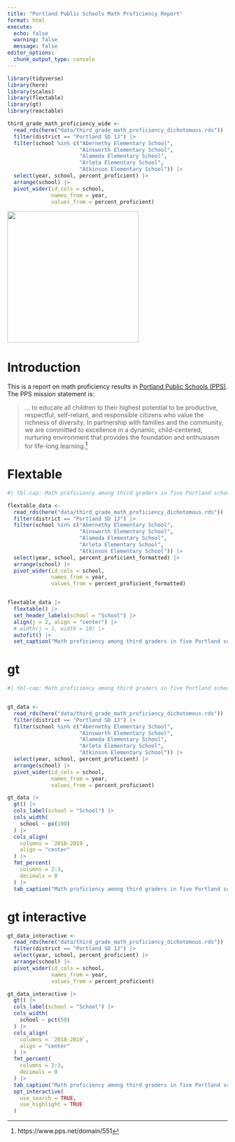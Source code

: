 ```yaml
---
title: "Portland Public Schools Math Proficiency Report"
format: html
execute: 
  echo: false
  warning: false
  message: false
editor_options: 
  chunk_output_type: console
---
```


```r
library(tidyverse)
library(here)
library(scales)
library(flextable)
library(gt)
library(reactable)
```


```r
third_grade_math_proficiency_wide <- 
  read_rds(here("data/third_grade_math_proficiency_dichotomous.rds")) |> 
  filter(district == "Portland SD 1J") |> 
  filter(school %in% c("Abernethy Elementary School",
                       "Ainsworth Elementary School",
                       "Alameda Elementary School",
                       "Arleta Elementary School",
                       "Atkinson Elementary School")) |> 
  select(year, school, percent_proficient) |> 
  arrange(school) |> 
  pivot_wider(id_cols = school,
              names_from = year,
              values_from = percent_proficient)
```

![](portland-public-schools-logo.svg){width=300px fig-align="left"}

# Introduction

This is a report on math proficiency results in [Portland Public Schools (PPS)](https://www.pps.net/domain/551). The PPS mission statement is:

> ... to educate all children to their highest potential to be productive, respectful, self-reliant, and responsible citizens who value the richness of diversity. In partnership with families and the community, we are committed to excellence in a dynamic, child-centered, nurturing environment that provides the foundation and enthusiasm for life-long learning.^[https://www.pps.net/domain/551]

# Flextable

```r
#| tbl-cap: Math proficiency among third graders in five Portland schools

flextable_data <- 
  read_rds(here("data/third_grade_math_proficiency_dichotomous.rds")) |> 
  filter(district == "Portland SD 1J") |> 
  filter(school %in% c("Abernethy Elementary School",
                       "Ainsworth Elementary School",
                       "Alameda Elementary School",
                       "Arleta Elementary School",
                       "Atkinson Elementary School")) |> 
  select(year, school, percent_proficient_formatted) |> 
  arrange(school) |> 
  pivot_wider(id_cols = school,
              names_from = year,
              values_from = percent_proficient_formatted)


flextable_data |> 
  flextable() |> 
  set_header_labels(school = "School") |> 
  align(j = 2, align = "center") |> 
  # width(j = 1, width = 10) |> 
  autofit() |> 
  set_caption("Math proficiency among third graders in five Portland schools")
```

# gt

```r
#| tbl-cap: Math proficiency among third graders in five Portland schools


gt_data <- 
  read_rds(here("data/third_grade_math_proficiency_dichotomous.rds")) |> 
  filter(district == "Portland SD 1J") |> 
  filter(school %in% c("Abernethy Elementary School",
                       "Ainsworth Elementary School",
                       "Alameda Elementary School",
                       "Arleta Elementary School",
                       "Atkinson Elementary School")) |> 
  select(year, school, percent_proficient) |> 
  arrange(school) |> 
  pivot_wider(id_cols = school,
              names_from = year,
              values_from = percent_proficient)

gt_data |> 
  gt() |> 
  cols_label(school = "School") |> 
  cols_width(
    school ~ px(100)
  ) |> 
  cols_align(
    columns = `2018-2019`,
    align = "center"
  ) |> 
  fmt_percent(
    columns = 2:3,
    decimals = 0
  ) |> 
  tab_caption("Math proficiency among third graders in five Portland schools")
```

# gt interactive

```r
gt_data_interactive <- 
  read_rds(here("data/third_grade_math_proficiency_dichotomous.rds")) |> 
  filter(district == "Portland SD 1J") |> 
  select(year, school, percent_proficient) |> 
  arrange(school) |> 
  pivot_wider(id_cols = school,
              names_from = year,
              values_from = percent_proficient)

gt_data_interactive |> 
  gt() |> 
  cols_label(school = "School") |> 
  cols_width(
    school ~ pct(50)
  ) |> 
  cols_align(
    columns = `2018-2019`,
    align = "center"
  ) |> 
  fmt_percent(
    columns = 2:3,
    decimals = 0
  ) |> 
  tab_caption("Math proficiency among third graders in five Portland schools") |> 
  opt_interactive(
    use_search = TRUE,
    use_highlight = TRUE
  )
```



